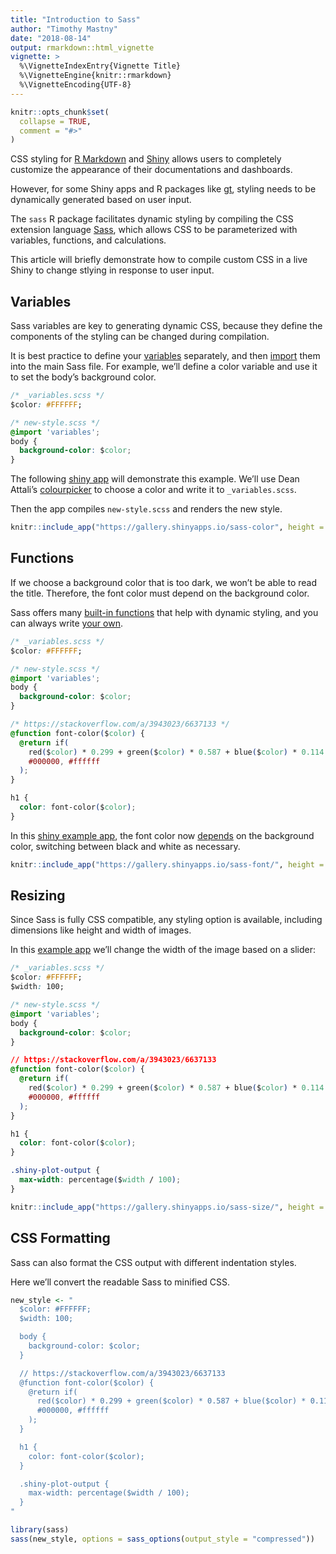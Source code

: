 ```yaml
---
title: "Introduction to Sass"
author: "Timothy Mastny"
date: "2018-08-14"
output: rmarkdown::html_vignette
vignette: >
  %\VignetteIndexEntry{Vignette Title}
  %\VignetteEngine{knitr::rmarkdown}
  %\VignetteEncoding{UTF-8}
---
```


```r
knitr::opts_chunk$set(
  collapse = TRUE,
  comment = "#>"
)
```

CSS styling for [R Markdown](https://bookdown.org/yihui/rmarkdown/custom-css-1.html) and [Shiny](https://shiny.rstudio.com/articles/css.html) allows users to completely customize the appearance of their documentations and dashboards. 

However, for some Shiny apps and R packages like [gt](https://github.com/rstudio/gt), styling needs to be dynamically generated based on user input.

The `sass` R package facilitates dynamic styling by compiling the CSS extension language [Sass](https://sass-lang.com), which allows CSS to be parameterized with variables, functions, and calculations.

This article will briefly demonstrate how to compile custom CSS in a live Shiny to change stlying in response to user input.

## Variables

Sass variables are key to generating dynamic CSS, because they define the components of the styling can be changed during compilation.

It is best practice to define your [variables](http://sass-lang.com/guide#topic-2) separately, and then [import](http://sass-lang.com/guide#topic-5) them into the main Sass file. For example, we'll define a color variable and use it to set the body's background color.

```css
/* _variables.scss */
$color: #FFFFFF;
```
```css
/* new-style.scss */
@import 'variables';
body {
  background-color: $color;
}
```

The following [shiny app]("https://gallery.shinyapps.io/sass-color") will demonstrate this example. We'll use Dean Attali's [colourpicker](https://github.com/daattali/colourpicker) to choose a color and write it to `_variables.scss`.

Then the app compiles `new-style.scss` and renders the new style.

```r
knitr::include_app("https://gallery.shinyapps.io/sass-color", height = "600px")
```

## Functions

If we choose a background color that is too dark, we won't be able to read the title. Therefore, the font color must depend on the background color.

Sass offers many [built-in functions](http://sass-lang.com/documentation/file.SASS_REFERENCE.html#functions) that help with dynamic styling, and you can always write [your own](http://sass-lang.com/documentation/file.SASS_REFERENCE.html#function_directives).

```css
/* _variables.scss */
$color: #FFFFFF;
```
```css
/* new-style.scss */
@import 'variables';
body {
  background-color: $color;
}

/* https://stackoverflow.com/a/3943023/6637133 */
@function font-color($color) {
  @return if(
    red($color) * 0.299 + green($color) * 0.587 + blue($color) * 0.114 > 186,
    #000000, #ffffff
  );
}

h1 {
  color: font-color($color);
}
```

In this [shiny example app](https://gallery.shinyapps.io/sass-font/), the font color now [depends](https://stackoverflow.com/a/3943023/6637133) on the background color, switching between black and white as necessary.

```r
knitr::include_app("https://gallery.shinyapps.io/sass-font/", height = "400px")
```

## Resizing

Since Sass is fully CSS compatible, any styling option is available, including dimensions like height and width of images.

In this [example app](https://gallery.shinyapps.io/sass-size/) we'll change the width of the image based on a slider:

```css
/* _variables.scss */
$color: #FFFFFF;
$width: 100;
```
```css
/* new-style.scss */
@import 'variables';
body {
  background-color: $color;
}

// https://stackoverflow.com/a/3943023/6637133
@function font-color($color) {
  @return if(
    red($color) * 0.299 + green($color) * 0.587 + blue($color) * 0.114 > 186,
    #000000, #ffffff
  );
}

h1 {
  color: font-color($color);
}

.shiny-plot-output {
  max-width: percentage($width / 100);
}
```

```r
knitr::include_app("https://gallery.shinyapps.io/sass-size/", height = "600px")
```


## CSS Formatting

Sass can also format the CSS output with different indentation styles.

Here we'll convert the readable Sass to minified CSS.

```r
new_style <- "
  $color: #FFFFFF;
  $width: 100;

  body {
    background-color: $color;
  }

  // https://stackoverflow.com/a/3943023/6637133
  @function font-color($color) {
    @return if(
      red($color) * 0.299 + green($color) * 0.587 + blue($color) * 0.114 > 186,
      #000000, #ffffff
    );
  }

  h1 {
    color: font-color($color);
  }

  .shiny-plot-output {
    max-width: percentage($width / 100);
  }
"
```

```r
library(sass)
sass(new_style, options = sass_options(output_style = "compressed"))
```
